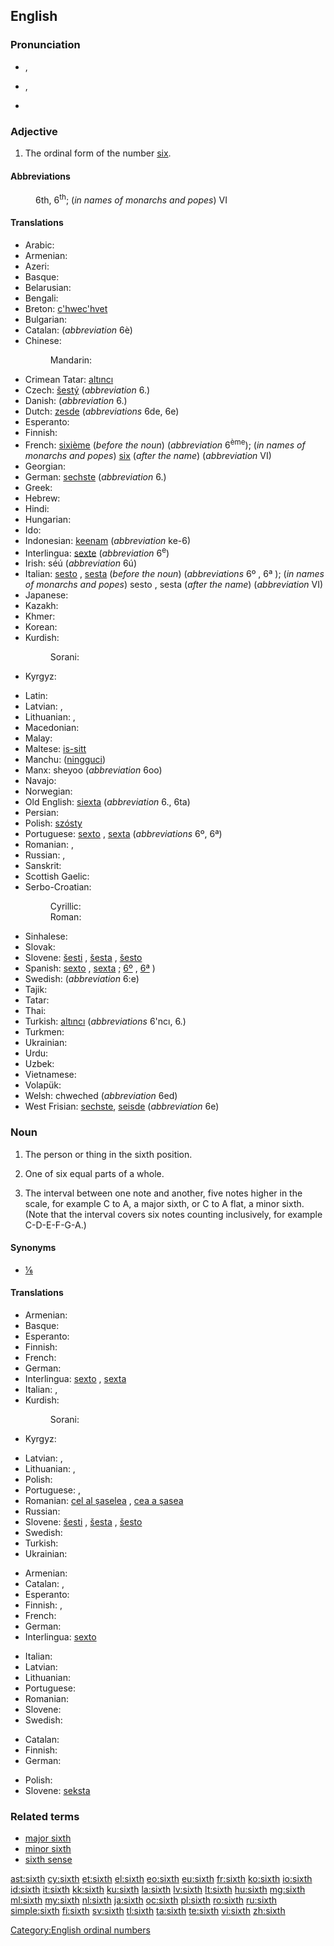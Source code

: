 {{wikipedia}}
==English==
{{ordinalbox|en|5th|6th|7th|fifth|seventh|card=six}}

===Pronunciation===
* {{a|UK}} {{IPA|/sɪksθ/|/sɪkθ/}}, {{SAMPA|/sIksT/|/sIkT/}}
* {{a|US}} {{IPA|/sɪksθ/}}, {{SAMPA|/sIksT/}}
*: {{audio|en-us-sixth.ogg|Audio (US)}}
* {{rhymes|ɪksθ}}

===Adjective===
{{en-adj|-}}

# The ordinal form of the number [[six]].

====Abbreviations====
: 6th, 6<sup>th</sup>; (''in names of monarchs and popes'') VI

====Translations====
{{trans-top|sixth}}
* Arabic: {{t|ar|سادس|m|tr=sādis|sc=Arab}}
* Armenian: {{t-|hy|վեցերորդ|tr=vec'erord}}
* Azeri: {{t|az|altıncı}}
* Basque: {{t|eu|seigarren|xs=Basque}}
* Belarusian: {{t|be|шосты|m|tr=šósty|sc=Cyrl}}
* Bengali: {{t|bn|ষষ্ঠ|tr=shôshţhô}}
* Breton: [[c'hwec'hvet]]
* Bulgarian: {{t|bg|шести|m|tr=šésti|sc=Cyrl}}
* Catalan: {{t-|ca|sisè|m}} (''abbreviation'' 6è) {{t-|ca|sext|m}}
* Chinese:
*: Mandarin: {{t|cmn|第六|tr=dìliù|sc=Hani}}
* Crimean Tatar: [[altıncı]]
* Czech: [[šestý]] (''abbreviation'' 6.)
* Danish: {{t|da|sjette}} (''abbreviation'' 6.)
* Dutch: [[zesde]] (''abbreviations'' 6de, 6e)
* Esperanto: {{t+|eo|sesa|xs=Esperanto}}
* Finnish: {{t+|fi|kuudes}}
* French: [[sixième]] (''before the noun'') (''abbreviation'' 6<sup>ème</sup>); (''in names of monarchs and popes'') [[six]] (''after the name'') (''abbreviation'' VI)
* Georgian: {{t|ka|მეექვსე|tr=meek'vse|sc=Geor}}
* German: [[sechste]] (''abbreviation'' 6.)
* Greek: {{t|el|έκτος|tr=ektos|sc=Grek}}
* Hebrew: {{t|he|שישי|tr=shishi|sc=Hebr}}
* Hindi: {{t|hi|छठवां|tr=chaṭhvā̃|sc=Deva}}
* Hungarian: {{t+|hu|hatodik}}
* Ido: {{t+|io|sisesma|xs=Ido}}
* Indonesian: [[keenam]] (''abbreviation'' ke-6)
* Interlingua: [[sexte]] (''abbreviation'' 6<sup>e</sup>)
* Irish: séú (''abbreviation'' 6ú)
* Italian: [[sesto]] {{m}}, [[sesta]] {{f}} (''before the noun'') (''abbreviations'' 6º {{m}}, 6ª {{f}}); (''in names of monarchs and popes'') sesto {{m}}, sesta {{f}} (''after the name'') (''abbreviation'' VI)
* Japanese: {{t|ja|六番目|tr=ろくばんめ, rokuban-me|sc=Jpan}}
* Kazakh: {{t|kk|алтыншы|tr=altınşı|sc=Cyrl}}
* Khmer: {{t|km|ទីប្រាំមួយ|tr=tii pram muəy|sc=Khmr}}
* Korean: {{t+|ko|여섯째|tr=yeolseosjjae|sc=Hang}}
* Kurdish:
*: Sorani: {{t|ku|شه‌شه‌م|tr=shasham|sc=ku-Arab}}
* Kyrgyz: {{t|ky|алтынчы|tr=altınçı|sc=Cyrl}}
{{trans-mid}}
* Latin: {{t+|la|sextus}}
* Latvian: {{t|lv|sestais|m}}, {{t|lv|sestā|f}}
* Lithuanian: {{t+|lt|šeštas|m|xs=Lithuanian}}, {{t+|lt|šešta|f|xs=Lithuanian}}
* Macedonian: {{t|mk|шести|m|tr=šésti|sc=Cyrl}}
* Malay: {{t|ms|keenam}}
* Maltese: [[is-sitt]]
* Manchu: ([[ningguci]])
* Manx: sheyoo (''abbreviation'' 6oo)
* Navajo: {{tø|nv|hastą́ą́ góneʼ}}
* Norwegian: {{t-|no|sjette}}
* Old English: [[siexta]] (''abbreviation'' 6., 6ta)
* Persian: {{t|fa|ششم|tr=šešom|sc=fa-Arab}}
* Polish: [[szósty]] {{m}} <!-- [[szósta]] {{f}}, [[szóste]] {{n}} (''abbreviation'' 6.) -->
* Portuguese: [[sexto]] {{m}}, [[sexta]] {{f}} (''abbreviations'' 6º, 6ª)
* Romanian: {{t+|ro|șaselea|m}}, {{t-|ro|șasea|f}}
* Russian: {{t+|ru|шестой|tr=šestój}}, {{qualifier|abbreviation}} {{t|ru|6-ой|sc=Cyrl}}
* Sanskrit: {{t|sa|षष्ठ}}
* Scottish Gaelic: {{t-|gd|siathamh|xs=Scottish Gaelic}}
* Serbo-Croatian:
*: Cyrillic: {{t|sh|шести|m}}
*: Roman: {{t|sh|šesti|m}}
* Sinhalese: {{t|si|හයවෙනි|tr=hayaveni|sc=Sinh}}
* Slovak: {{t|sk|šiesty|m}}
* Slovene: [[šesti]] {{m}}, [[šesta]] {{f}}, [[šesto]] {{n}}
* Spanish: [[sexto]] {{m}}, [[sexta]] {{f}}; {{qualifier|abbreviations}} [[6º]] {{m}}, [[6ª]] {{f}})
* Swedish: {{t|sv|sjätte}} (''abbreviation'' 6:e)
* Tajik: {{t|tg|шашум|tr=šašum|sc=Cyrl}}
* Tatar: {{t|tt|алтынчы|tr=altınçı|sc=Cyrl}}
* Thai: {{t|th|ที่หก|tr=têe hòk|sc=Thai}}
* Turkish: [[altıncı]] (''abbreviations'' 6'ncı, 6.)
* Turkmen: {{t|tk|altynjy}}
* Ukrainian: {{t|uk|шостий|tr=šóstyj|sc=Cyrl}}
* Urdu: {{t|ur|چھٹواں|tr=chaṭhvā̃|sc=ur-Arab}}
* Uzbek: {{t|uz|oltinchi}}
* Vietnamese: {{t+|vi|thứ sáu|xs=Vietnamese}}
* Volapük: {{t|vo|mälid}}
* Welsh: chweched (''abbreviation'' 6ed)
* West Frisian: [[sechste]], [[seisde]] (''abbreviation'' 6e)
{{trans-bottom}}

===Noun===
{{en-noun}}

# {{qualifier|not used in the plural}} The person or thing in the sixth position.
# One of six equal parts of a whole.
# {{music}} The interval between one note and another, five notes higher in the scale, for example C to A, a major sixth, or C to A flat, a minor sixth.  (Note that the interval covers six notes counting inclusively, for example C-D-E-F-G-A.)

====Synonyms====
* {{sense|one of six equal parts}} [[⅙]]

====Translations====
{{trans-top|person or thing in sixth place}}
* Armenian: {{t-|hy|վեցերորդ|tr=vec'erord}}
* Basque: {{t|eu|seigarren|xs=Basque}}
* Esperanto: {{t|eo|sesa}}
* Finnish: {{t+|fi|kuudes}}
* French: {{t+|fr|sixième|m|f}}
* German: {{t-|de|Sechster|m}}
* Interlingua: [[sexto]] {{m}}, [[sexta]] {{f}}
* Italian: {{t+|it|sesto|m}}, {{t+|it|sesta|f}}
* Kurdish:
*: Sorani: {{t|ku|شه‌شه‌م|tr=shasham|sc=ku-Arab}}
* Kyrgyz: {{t|ky|алтынчы|tr=altınçı|sc=Cyrl}}
{{trans-mid}}
* Latvian: {{t|lv|sestais}}, {{t|lv|sestā|f}}
* Lithuanian: {{t+|lt|šeštas|m|xs=Lithuanian}}, {{t+|lt|šešta|f|xs=Lithuanian}}
* Polish: {{t+|pl|szósty|m}}
* Portuguese: {{t+|pt|sexto|m}}, {{t+|pt|sexta|f}}
* Romanian: [[cel al șaselea]] {{m}}, [[cea a șasea]] {{f}}
* Russian: {{t|ru|шестой|m|tr=shyestóy|sc=Cyrl}}
* Slovene: [[šesti]] {{m}}, [[šesta]] {{f}}, [[šesto]] {{n}}
* Swedish: {{t+|sv|sexa|c}}
* Turkish: {{t|tr|altıncı}}
* Ukrainian: {{t|uk|шостий|m|sc=Cyrl}}
{{trans-bottom}}

{{trans-top|one of six equal parts of a whole}}
* Armenian: {{t-|hy|վեցերորդ|tr=vec'erord}}
* Catalan: {{t-|ca|sisè|m}}, {{t-|ca|sext|m}}
* Esperanto: {{t-|eo|sesono|xs=Esperanto}}
* Finnish: {{t-|fi|kuudennes}}, {{t-|fi|kuudesosa}}
* French: {{t+|fr|sixième|m}}
* German: {{t-|de|Sechstel|n}}
* Interlingua: [[sexto]]
{{trans-mid}}
* Italian: {{t+|it|sesto|m}}
* Latvian: {{t|lv|sestā daļa|f}}
* Lithuanian: {{t+|lt|šeštadalis|m|xs=Lithuanian}}
* Portuguese: {{t+|pt|sexto|m}}
* Romanian: {{t|ro|șesime|f}}
* Slovene: {{t-|sl|šestina|f}}
* Swedish: {{t+|sv|sjättedel|c}}
{{trans-bottom}}

{{trans-top|interval}}
* Catalan: {{t-|ca|sexta|f}}
* Finnish: {{t|fi|seksti}}
* German: {{t-|de|Sexte|f}}
{{trans-mid}}
* Polish: {{t-|pl|seksta|f}}
* Slovene: [[seksta]] {{f}}
{{trans-bottom}}

===Related terms===
* [[major sixth]]
* [[minor sixth]]
* [[sixth sense]]

[[Category:English ordinal numbers]]

[[ast:sixth]]
[[cy:sixth]]
[[et:sixth]]
[[el:sixth]]
[[eo:sixth]]
[[eu:sixth]]
[[fr:sixth]]
[[ko:sixth]]
[[io:sixth]]
[[id:sixth]]
[[it:sixth]]
[[kk:sixth]]
[[ku:sixth]]
[[la:sixth]]
[[lv:sixth]]
[[lt:sixth]]
[[hu:sixth]]
[[mg:sixth]]
[[ml:sixth]]
[[my:sixth]]
[[nl:sixth]]
[[ja:sixth]]
[[oc:sixth]]
[[pl:sixth]]
[[ro:sixth]]
[[ru:sixth]]
[[simple:sixth]]
[[fi:sixth]]
[[sv:sixth]]
[[tl:sixth]]
[[ta:sixth]]
[[te:sixth]]
[[vi:sixth]]
[[zh:sixth]]